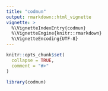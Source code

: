 ```yaml
---
title: "codmun"
output: rmarkdown::html_vignette
vignette: >
  %\VignetteIndexEntry{codmun}
  %\VignetteEngine{knitr::rmarkdown}
  %\VignetteEncoding{UTF-8}
---
```


```r
knitr::opts_chunk$set(
  collapse = TRUE,
  comment = "#>"
)
```

```r
library(codmun)
```
